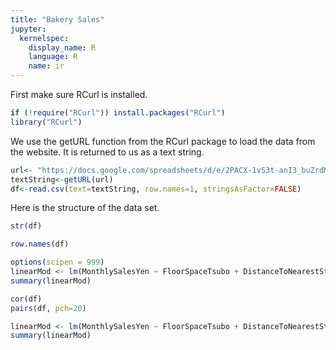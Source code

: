 ```yaml
---
title: "Bakery Sales"
jupyter:
  kernelspec:
    display_name: R
    language: R
    name: ir
---
```


First make sure RCurl is installed.

```r
if (!require("RCurl")) install.packages("RCurl")
library("RCurl")
```

We use the getURL function from the RCurl package to load the data from the website. It is returned to us as a text string. 

```r
url<- "https://docs.google.com/spreadsheets/d/e/2PACX-1vS3t-anI3_buZrdM_AnbXT9HUssfzBbiC9on_3C4G5gZMQay3sbZ3SwEHKyTIZaer4J96DZoBZdvl_i/pub?gid=0&single=true&output=csv"
textString<-getURL(url)
df<-read.csv(text=textString, row.names=1, stringsAsFactor=FALSE)
```

Here is the structure of the data set.

```r
str(df)
```

```r
row.names(df)
```

```r
options(scipen = 999)
linearMod <- lm(MonthlySalesYen ~ FloorSpaceTsubo + DistanceToNearestStationMeters + ShopManagerAge, data=df)
summary(linearMod)
```

```r
cor(df)
pairs(df, pch=20)
```

```r
linearMod <- lm(MonthlySalesYen ~ FloorSpaceTsubo + DistanceToNearestStationMeters, data=df)
summary(linearMod)
```

